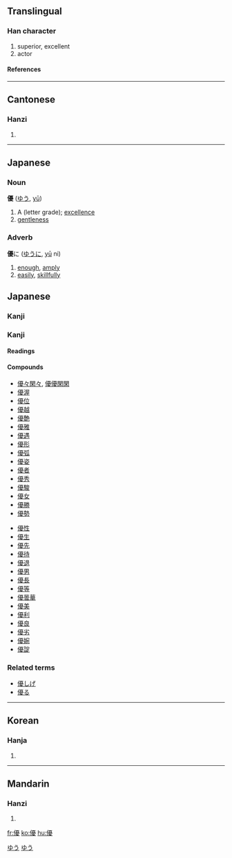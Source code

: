 {{see|优}}

==Translingual==
===Han character===
{{Han char|rad=人|as=15|sn=17|four=2124<sub>7</sub>|canj=人一月水 (OMBE)}}
# superior, excellent
# actor
====References====
{{Han ref|kx=0120.280|dkj=01261|dj=0254.260|hdz=10233.040|uh=512A|ud=20778|bh=C075|bd=49269}}
----
==Cantonese==
===Hanzi===
{{yue-hanzi|jyut=|y=yau1}}
# {{defn|Cantonese}}
----
== Japanese ==


===Noun===
[[Category:Japanese nouns|ゆう]]
'''優''' ([[ゆう]], [[yū]])
# A (letter grade); [[excellence]]
# [[gentleness]]

===Adverb===
[[Category:Japanese adverbs|ゆう]]
'''優'''に ([[ゆう]]に, [[yū]] ni)
# [[enough]], [[amply]]
# [[easily]], [[skillfully]]

==Japanese==
===Kanji===
===Kanji===
{{ja-kanji|grade=|rs=人15}}
====Readings====
{{ja-readings|on=[[ゆう]] ([[yū]]), [[う]] ([[u]])|kun=[[やさしい]] ([[優しい]], [[yasashii]]), [[すぐれる]] ([[優れる]], [[sugureru]]), [[わざおぎ]] ([[wazaogi]])}}
====Compounds====
{{top2}}
*[[優々閑々]], [[優優閑閑]]
*[[優渥]]
*[[優位]]
*[[優越]]
*[[優艶]]
*[[優雅]]
*[[優遇]]
*[[優形]]
*[[優弧]]
*[[優姿]]
*[[優者]]
*[[優秀]]
*[[優駿]]
*[[優女]]
*[[優勝]]
*[[優勢]]
{{mid2}}
*[[優性]]
*[[優生]]
*[[優先]]
*[[優待]]
*[[優退]]
*[[優男]]
*[[優長]]
*[[優等]]
*[[優曇華]]
*[[優美]]
*[[優利]]
*[[優良]]
*[[優劣]]
*[[優婉]]
*[[優諚]]
{{bottom}}


===Related terms===
*[[優しげ]]
*[[優る]]
----
==Korean==
===Hanja===
{{ko-hanja|hangeul=우|rv=u|mr=u}}
# {{defn|Korean}}
----
==Mandarin==
===Hanzi===
{{cmn-hanzi|sim=优|pin=[[yōu]] (you1)|wg=yu<sup>1</sup>}}
# {{defn|Mandarin}}

[[fr:優]]
[[ko:優]]
[[hu:優]]